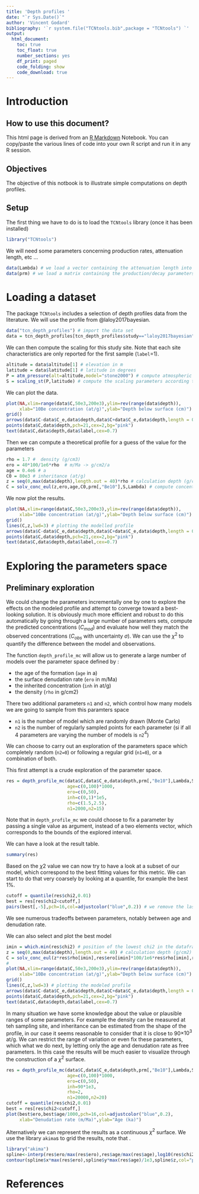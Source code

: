 ```yaml
---
title: 'Depth profiles '
date: "`r Sys.Date()`"
author: 'Vincent Godard'
bibliography: '`r system.file("TCNtools.bib",package = "TCNtools") `'
output:
  html_document:
    toc: true
    toc_float: true
    number_sections: yes
    df_print: paged
    code_folding: show
    code_download: true
---
```



# Introduction 

## How to use this document?

This html page is derived from an [R Markdown](http://rmarkdown.rstudio.com) Notebook. 
You can copy/paste the various lines of code into your own R script and run it in any R session.


## Objectives

The objective of this notbook is to illustrate simple computations on depth profiles.

## Setup

The first thing we have to do is to load the `TCNtools` library (once it has been installed)

```r
library("TCNtools")
```

We will need some parameters concerning production rates, attenuation length, etc ...

```r
data(Lambda) # we load a vector containing the attenuation length into the environment (g/cm2)
data(prm) # we load a matrix containing the production/decay parameters into the environment
```

# Loading a dataset

The package `TCNtools` includes a selection of depth profiles data from the literature. 
We will use the profile from @laloy2017bayesian.

```r
data("tcn_depth_profiles") # import the data set
data = tcn_depth_profiles[tcn_depth_profiles$study=="laloy2017bayesian",] # selecting a particular study
```

We can then compute the scaling for this study site. 
Note that each site characteristics are only reported for the first sample (`label`=1).

```r
altitude = data$altitude[1] # elevation in m
latitude = data$latitude[1] # latitude in degrees
P = atm_pressure(alt=altitude,model="stone2000") # compute atmospheric pressure at site
S = scaling_st(P,latitude) # compute the scaling parameters according to Stone (2000)
```

We can plot the data.

```r
plot(NA,xlim=range(data$C,50e3,200e3),ylim=rev(range(data$depth)),
     xlab="10Be concentration (at/g)",ylab="Depth below surface (cm)")
grid()
arrows(data$C-data$C_e,data$depth,data$C+data$C_e,data$depth,length = 0)
points(data$C,data$depth,pch=21,cex=2,bg="pink")
text(data$C,data$depth,data$label,cex=0.7)
```

Then we can compute a theoretical profile for a guess of the value for the parameters

```r
rho = 1.7 #  density (g/cm3)
ero = 40*100/1e6*rho  # m/Ma -> g/cm2/a
age = 0.4e6 # a
C0 = 80e3 # inheritance (at/g)
z = seq(0,max(data$depth),length.out = 40)*rho # calculation depth (g/cm2)
C = solv_conc_eul(z,ero,age,C0,prm[,"Be10"],S,Lambda) # compute concentration´

```

We now plot the results.

```r
plot(NA,xlim=range(data$C,50e3,200e3),ylim=rev(range(data$depth)),
     xlab="10Be concentration (at/g)",ylab="Depth below surface (cm)")
grid()
lines(C,z,lwd=3) # plotting the modelled profile
arrows(data$C-data$C_e,data$depth,data$C+data$C_e,data$depth,length = 0)
points(data$C,data$depth,pch=21,cex=2,bg="pink")
text(data$C,data$depth,data$label,cex=0.7)
```

# Exploring the parameters space

## Preliminary exploration

We could change the parameters incrementally one by one to explore the effects on the modeled profile and attempt to converge toward a best-looking solution.
It is obviously much more efficient and robust to do this automatically by going through a large number of parameters sets, compute the predicted concentrations ($C_{mod}$) and evaluate how well they match the observed concentrations ($C_{obs}$ with uncertainty $\sigma$). 
We can use the $\chi^2$ to quantify the difference between the model and observations.

\begin{equation}
\chi^2 = \sum_{i=1}^n \left( \frac{C_{obs,i} - C_{mod,i} }{\sigma_i} \right)^2
\end{equation}

The function `depth_profile_mc` will allow us to generate a large number of models over the parameter space defined by :

- the age of the formation (`age` in a)
- the surface denudation rate (`ero` in m/Ma)
- the inherited concentration (`inh` in at/g)
- the density (`rho` in g/cm2)

There two additional parameters `n1` and `n2`, which control how many models we are going to sample from this paramters space

- `n1` is the number of model which are randomly drawn (Monte Carlo)
- `n2` is the number of regularly sampled points for each parameter (si if all 4 parameters are varying the number of models is `n2`$^4$) 

We can choose to carry out an exploration of the parameters space which completely random (`n2=0`) or following a regular grid (`n1=0`), or a combination of both. 

This first attempt is a crude exploration of the parameter space.

```r
res = depth_profile_mc(data$C,data$C_e,data$depth,prm[,"Be10"],Lambda,S,
                       age=c(0,100)*1000,
                       ero=c(0,50),
                       inh=c(0,1)*1e5,
                       rho=c(1.5,2.5),
                       n1=2000,n2=15)

```

Note that in `depth_profile_mc` we could choose to fix a parameter by passing a single value as argument, instead of a two elements vector, which corresponds to the bounds of the explored interval.

We can have a look at the result table.

```r
summary(res)
```
Based on the $\chi2$ value we can now try to have a look at a subset of our model, which correspond to the best fitting values for this metric.
We can start to do that very coarsely by looking at a quantile, for example the best 1%.

```r
cutoff = quantile(res$chi2,0.01)
best = res[res$chi2<cutoff,]
pairs(best[,-5],pch=16,col=adjustcolor("blue",0.2)) # we remove the last column (5) which correspond to the chi2
```
We see numerous tradeoffs between parameters, notably between age and denudation rate.

We can also select and plot the best model

```r
imin = which.min(res$chi2) # position of the lowest chi2 in the dataframe
z = seq(0,max(data$depth),length.out = 40) # calculation depth (g/cm2)
C = solv_conc_eul(z*res$rho[imin],res$ero[imin]*100/1e6*res$rho[imin],res$age[imin],res$inh[imin],prm[,"Be10"],S,Lambda) # compute concentration
#
plot(NA,xlim=range(data$C,50e3,200e3),ylim=rev(range(data$depth)),
     xlab="10Be concentration (at/g)",ylab="Depth below surface (cm)")
grid()
lines(C,z,lwd=3) # plotting the modeled profile
arrows(data$C-data$C_e,data$depth,data$C+data$C_e,data$depth,length = 0)
points(data$C,data$depth,pch=21,cex=2,bg="pink")
text(data$C,data$depth,data$label,cex=0.7)
```

In many situation we have some knowledge about the value or plausible ranges of some parameters. 
For example the density can be measured at teh sampling site, and inheritance can be estimated from the shape of the profile, in our case it seems reasonable to consider that it is close to 90$\times10^3$ at/g.
We can restrict the range of variation or even fix these parameters, which what we do next, by letting only the age and denudation rate as free parameters.
In this case the results will be much easier to visualize through the construction of a $\chi^2$ surface.

```r
res = depth_profile_mc(data$C,data$C_e,data$depth,prm[,"Be10"],Lambda,S,
                       age=c(0,100)*1000,
                       ero=c(0,50),
                       inh=90*1e3,
                       rho=2,
                       n1=20000,n2=20)
cutoff = quantile(res$chi2,0.01)
best = res[res$chi2<cutoff,]
plot(best$ero,best$age/1000,pch=16,col=adjustcolor("blue",0.2),
     xlab="Denudation rate (m/Ma)",ylab="Age (ka)")

```

Alternatively we can represent the results as a continuous $\chi^2$ surface.
We use the library `akima`s to grid the results, note that .

```r
library("akima")
spline<-interp(res$ero/max(res$ero),res$age/max(res$age),log10(res$chi2),duplicate="mean",nx=200,ny=200)
contour(spline$x*max(res$ero),spline$y*max(res$age)/1e3,spline$z,col="pink")
```


# References

